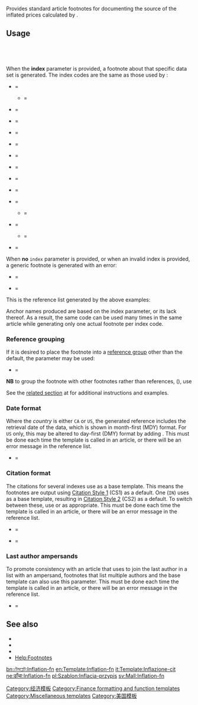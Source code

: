 {{documentation subpage}}

Provides standard article footnotes for documenting the source of the inflated prices calculated by {{tlx|Inflation}}.

== Usage ==
  {{tlx|Inflation/fn}}
  {{tlx|Inflation/fn|''index''}}
  {{tlx|Inflation/fn|''index''|3=group=''groupname''}}

When the '''index''' parameter is provided, a footnote about that specific data set is generated. The index codes are the same as those used by {{tlx|Inflation}}:

* {{tlx|Inflation/fn|AU}} = {{Inflation/fn|AU}}
** {{tlx|Inflation/fn|AU-road}} = {{Inflation/fn|AU-road}}
* {{tlx|Inflation/fn|BD}} = {{Inflation/fn|BD}}
* {{tlx|Inflation/fn|CA}} = {{Inflation/fn|CA}}
* {{tlx|Inflation/fn|DE}} = {{Inflation/fn|DE}}
* {{tlx|Inflation/fn|IN}} = {{Inflation/fn|IN}}
* {{tlx|Inflation/fn|JP}} = {{Inflation/fn|JP}}
* {{tlx|Inflation/fn|KRW}} = {{Inflation/fn|KRW}}
* {{tlx|Inflation/fn|PH}} = {{Inflation/fn|PH}}
<!-- * {{tlx|Inflation/fn|TEST}} = {{Inflation/fn|TEST}} -->
* {{tlx|Inflation/fn|PK}} = {{Inflation/fn|PK}}
* {{tlx|Inflation/fn|UK}} = {{Inflation/fn|UK}}
** {{tlx|Inflation/fn|UK-GDP}} = {{Inflation/fn|UK-GDP}}
* {{tlx|Inflation/fn|US}} = {{Inflation/fn|US}}
** {{tlx|Inflation/fn|US-GDP}} = {{Inflation/fn|US-GDP}}
* {{tlx|Inflation/fn|ZAR}} = {{Inflation/fn|ZAR}}

When '''no''' <code>index</code> parameter is provided, or when an invalid index is provided, a generic footnote is generated with an error:

* {{tlx|Inflation/fn}} = {{Inflation/fn}}
* {{tlx|Inflation/fn|xyz}} = {{Inflation/fn|xyz}}

This is the reference list generated by the above examples:
{{reflist|33em}}

Anchor names produced are based on the index parameter, or its lack thereof. As a result, the same {{tlx|Inflation/fn|index}} code can be used many times in the same article while generating only one actual footnote per index code.

===Reference grouping===
If it is desired to place the footnote into a [[WP:REFGROUP|reference group]] other than the default, the {{para|group}} parameter may be used:

* {{tlx|Inflation/fn|UK|3=group=nb}} = {{Inflation/fn|UK|group=nb}}
{{reflist|group=nb}}

'''NB''' to group the footnote with other footnotes rather than references, ({{tl|notelist}}), use {{para|group|lower-alpha}}

See the [[Template:Inflation#Referencing|related section]] at {{tl|Inflation}} for additional instructions and examples.

===Date format===
Where the ''country'' is either <code>CA</code> or <code>US</code>, the generated reference includes the retrieval date of the data, which is shown in month-first (MDY) format. For <code>US</code> only, this may be altered to day-first (DMY) format by adding {{para|df|yes}}. This must be done each time the template is called in an article, or there will be an error message in the reference list.
* {{tlx|Inflation/fn|US|3=df=yes}} = {{Inflation/fn|US|df=yes}}
{{reflist|close=1}}

===Citation format===
The citations for several indexes use {{tl|cite web}} as a base template. This means the footnotes are output using [[Help:Citation Style 1|Citation Style 1]] (CS1) as a default. One (<code>IN</code>) uses {{tl|citation}} as a base template, resulting in [[Help:Citation Style 2|Citation Style 2]] (CS2) as a default. To switch between these, use {{para|mode|cs1}} or {{para|mode|cs2}} as appropriate. This must be done each time the template is called in an article, or there will be an error message in the reference list.
*{{tlx|Inflation/fn|US|3=mode=cs2}} = {{Inflation/fn|US|mode=cs2}}
*{{tlx|Inflation/fn|IN|3=mode=cs1}} = {{Inflation/fn|IN|mode=cs1}}
{{reflist|close=1}}

===Last author ampersands===
To promote consistency with an article that uses {{para|last-author-amp}} to join the last author in a list with an ampersand, footnotes that list multiple authors and the {{tl|cite web}} base template can also use this parameter. This must be done each time the template is called in an article, or there will be an error message in the reference list.
*{{tlx|Inflation/fn|US-GDP|3=last-author-amp=yes}} = {{Inflation/fn|US-GDP|last-author-amp=yes}}
{{reflist|}}

== See also ==
* {{tl|Inflation}}
* {{tl|Inflation/year}}
* {{tl|Format price}}
* [[Help:Footnotes]]

<includeonly>
{{DEFAULTSORT:{{BASEPAGENAME}}}}
[[Category:经济模板]]
[[Category:Finance formatting and function templates]]
[[Category:Miscellaneous templates]]
[[Category:美国模板]]

[[bn:টেমপ্লেট:Inflation-fn]]
[[en:Template:Inflation-fn]]
[[it:Template:Inflazione-cit]]
[[ne:ढाँचा:Inflation-fn]]
[[pl:Szablon:Inflacja-przypis]]
[[sv:Mall:Inflation-fn]]
</includeonly>